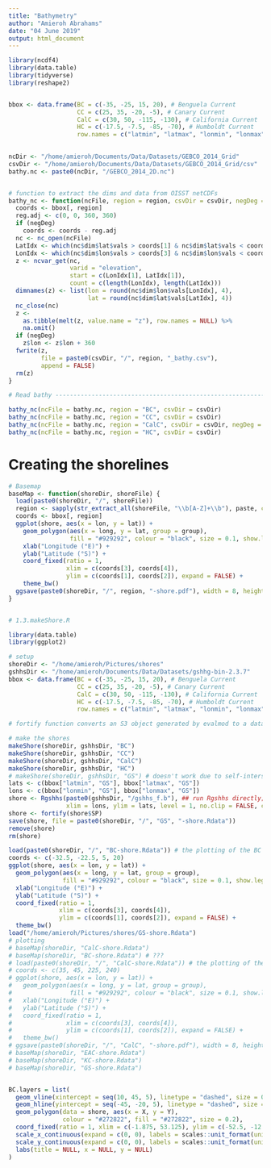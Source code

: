 ```yaml
---
title: "Bathymetry"
author: "Amieroh Abrahams"
date: "04 June 2019"
output: html_document
---
```


```r
library(ncdf4)
library(data.table)
library(tidyverse)
library(reshape2)


bbox <- data.frame(BC = c(-35, -25, 15, 20), # Benguela Current
                   CC = c(25, 35, -20, -5), # Canary Current
                   CalC = c(30, 50, -115, -130), # California Current
                   HC = c(-17.5, -7.5, -85, -70), # Humboldt Current
                   row.names = c("latmin", "latmax", "lonmin", "lonmax"))
                   

ncDir <- "/home/amieroh/Documents/Data/Datasets/GEBCO_2014_Grid"
csvDir <- "/home/amieroh/Documents/Data/Datasets/GEBCO_2014_Grid/csv"
bathy.nc <- paste0(ncDir, "/GEBCO_2014_2D.nc")


# function to extract the dims and data from OISST netCDFs
bathy_nc <- function(ncFile, region = region, csvDir = csvDir, negDeg = FALSE) {
  coords <- bbox[, region]
  reg.adj <- c(0, 0, 360, 360)
  if (negDeg)
    coords <- coords - reg.adj
  nc <- nc_open(ncFile)
  LatIdx <- which(nc$dim$lat$vals > coords[1] & nc$dim$lat$vals < coords[2])
  LonIdx <- which(nc$dim$lon$vals > coords[3] & nc$dim$lon$vals < coords[4])
  z <- ncvar_get(nc,
                 varid = "elevation",
                 start = c(LonIdx[1], LatIdx[1]),
                 count = c(length(LonIdx), length(LatIdx)))
  dimnames(z) <- list(lon = round(nc$dim$lon$vals[LonIdx], 4),
                      lat = round(nc$dim$lat$vals[LatIdx], 4))
  nc_close(nc)
  z <-
    as.tibble(melt(z, value.name = "z"), row.names = NULL) %>%
    na.omit()
  if (negDeg)
    z$lon <- z$lon + 360
  fwrite(z,
         file = paste0(csvDir, "/", region, "_bathy.csv"),
         append = FALSE)
  rm(z)
}

# Read bathy --------------------------------------------------------------

bathy_nc(ncFile = bathy.nc, region = "BC", csvDir = csvDir)
bathy_nc(ncFile = bathy.nc, region = "CC", csvDir = csvDir)
bathy_nc(ncFile = bathy.nc, region = "CalC", csvDir = csvDir, negDeg = TRUE)
bathy_nc(ncFile = bathy.nc, region = "HC", csvDir = csvDir)
```

# Creating the shorelines

```r
# Basemap
baseMap <- function(shoreDir, shoreFile) {
  load(paste0(shoreDir, "/", shoreFile))
  region <- sapply(str_extract_all(shoreFile, "\\b[A-Z]+\\b"), paste, collapse = ' ')
  coords <- bbox[, region]
  ggplot(shore, aes(x = lon, y = lat)) +
    geom_polygon(aes(x = long, y = lat, group = group),
                 fill = "#929292", colour = "black", size = 0.1, show.legend = FALSE) +
    xlab("Longitude (°E)") +
    ylab("Latitude (°S)") +
    coord_fixed(ratio = 1,
                xlim = c(coords[3], coords[4]),
                ylim = c(coords[1], coords[2]), expand = FALSE) +
    theme_bw()
  ggsave(paste0(shoreDir, "/", region, "-shore.pdf"), width = 8, height = 8)
}


# 1.3.makeShore.R

library(data.table)
library(ggplot2)

# setup
shoreDir <- "/home/amieroh/Pictures/shores"
gshhsDir <- "/home/amieroh/Documents/Data/Datasets/gshhg-bin-2.3.7"
bbox <- data.frame(BC = c(-35, -25, 15, 20), # Benguela Current
                   CC = c(25, 35, -20, -5), # Canary Current
                   CalC = c(30, 50, -115, -130), # California Current
                   HC = c(-17.5, -7.5, -85, -70), # Humboldt Current
                   row.names = c("latmin", "latmax", "lonmin", "lonmax"))

# fortify function converts an S3 object generated by evalmod to a data frame for ggplot2.

# make the shores
makeShore(shoreDir, gshhsDir, "BC")
makeShore(shoreDir, gshhsDir, "CC")
makeShore(shoreDir, gshhsDir, "CalC")
makeShore(shoreDir, gshhsDir, "HC")
# makeShore(shoreDir, gshhsDir, "GS") # doesn't work due to self-intersection; do differently...
lats <- c(bbox["latmin", "GS"], bbox["latmax", "GS"])
lons <- c(bbox["lonmin", "GS"], bbox["lonmax", "GS"])
shore <- Rgshhs(paste0(gshhsDir, "/gshhs_f.b"), ## run Rgshhs directly; returns list
                xlim = lons, ylim = lats, level = 1, no.clip = FALSE, checkPolygons = TRUE)
shore <- fortify(shore$SP)
save(shore, file = paste0(shoreDir, "/", "GS", "-shore.Rdata"))
remove(shore)
rm(shore)

load(paste0(shoreDir, "/", "BC-shore.Rdata")) # the plotting of the BC requires a different lon specification
coords <- c(-32.5, -22.5, 5, 20)
ggplot(shore, aes(x = lon, y = lat)) +
  geom_polygon(aes(x = long, y = lat, group = group),
               fill = "#929292", colour = "black", size = 0.1, show.legend = FALSE) +
  xlab("Longitude (°E)") +
  ylab("Latitude (°S)") +
  coord_fixed(ratio = 1,
              xlim = c(coords[3], coords[4]),
              ylim = c(coords[1], coords[2]), expand = FALSE) +
  theme_bw()
load("/home/amieroh/Pictures/shores/GS-shore.Rdata")
# plotting
# baseMap(shoreDir, "CalC-shore.Rdata")
# baseMap(shoreDir, "BC-shore.Rdata") # ???
# load(paste0(shoreDir, "/", "CalC-shore.Rdata")) # the plotting of the BC requires a different lon specification
# coords <- c(35, 45, 225, 240)
# ggplot(shore, aes(x = lon, y = lat)) +
#   geom_polygon(aes(x = long, y = lat, group = group),
#                fill = "#929292", colour = "black", size = 0.1, show.legend = FALSE) +
#   xlab("Longitude (°E)") +
#   ylab("Latitude (°S)") +
#   coord_fixed(ratio = 1,
#               xlim = c(coords[3], coords[4]),
#               ylim = c(coords[1], coords[2]), expand = FALSE) +
#   theme_bw()
# ggsave(paste0(shoreDir, "/", "CalC", "-shore.pdf"), width = 8, height = 8)
# baseMap(shoreDir, "EAC-shore.Rdata")
# baseMap(shoreDir, "KC-shore.Rdata")
# baseMap(shoreDir, "GS-shore.Rdata")


BC.layers = list(
  geom_vline(xintercept = seq(10, 45, 5), linetype = "dashed", size = 0.2),
  geom_hline(yintercept = seq(-45, -20, 5), linetype = "dashed", size = 0.2),
  geom_polygon(data = shore, aes(x = X, y = Y),
               colour = "#272822", fill = "#272822", size = 0.2),
  coord_fixed(ratio = 1, xlim = c(-1.875, 53.125), ylim = c(-52.5, -12.5), expand = TRUE),
  scale_x_continuous(expand = c(0, 0), labels = scales::unit_format(unit = "°E", sep = ""), breaks = c(10, 20, 30, 40)),
  scale_y_continuous(expand = c(0, 0), labels = scales::unit_format(unit = "°S", sep = ""), breaks = c(-45, -35, -25)),
  labs(title = NULL, x = NULL, y = NULL)
)

```
























